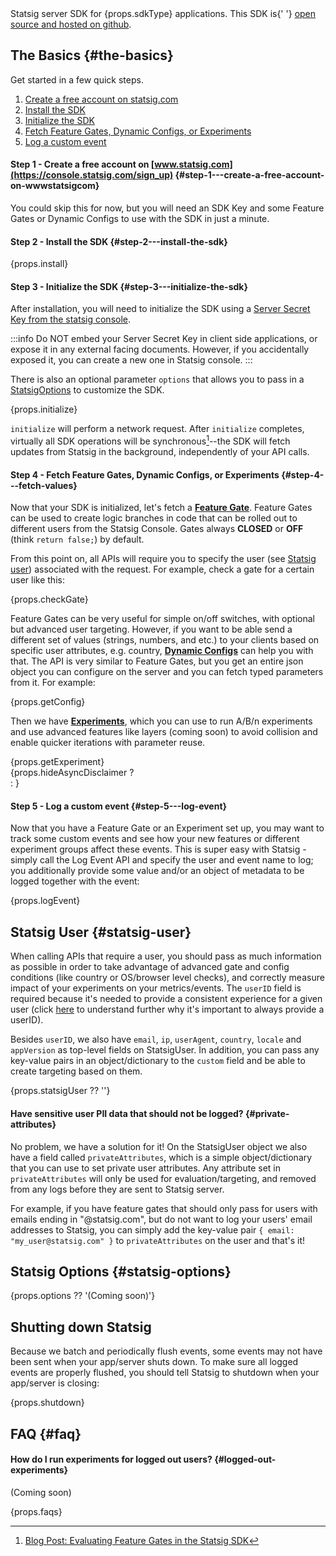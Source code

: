 
<span>
  Statsig server SDK for {props.sdkType} applications. This SDK is{' '}
  <a href={props.github}>open source and hosted on github</a>.
</span>

## The Basics {#the-basics}

Get started in a few quick steps.

1. [Create a free account on statsig.com](#step1)
2. [Install the SDK](#step2)
3. [Initialize the SDK](#step3)
4. [Fetch Feature Gates, Dynamic Configs, or Experiments](#step4)
5. [Log a custom event](#step5)

<a name="step1"></a>

#### Step 1 - Create a free account on [www.statsig.com](https://console.statsig.com/sign_up) {#step-1---create-a-free-account-on-wwwstatsigcom}

You could skip this for now, but you will need an SDK Key and some Feature Gates or Dynamic Configs to use with the SDK in just a minute.

<a name="step2"></a>

#### Step 2 - Install the SDK {#step-2---install-the-sdk}

<div>{props.install}</div>

<a name="step3"></a>

#### Step 3 - Initialize the SDK {#step-3---initialize-the-sdk}

After installation, you will need to initialize the SDK using a [Server Secret Key from the statsig console](https://console.statsig.com/api_keys).

:::info
Do NOT embed your Server Secret Key in client side applications, or expose it in any external facing documents. However, if you accidentally exposed it, you can create a new one in Statsig console.
:::

There is also an optional parameter `options` that allows you to pass in a [StatsigOptions](#statsig-options) to customize the SDK.

<div>{props.initialize}</div>

`initialize` will perform a network request. After `initialize` completes, virtually all SDK operations will be synchronous[^1]--the SDK will fetch updates from Statsig in the background, independently of your API calls.

[^1]: [Blog Post: Evaluating Feature Gates in the Statsig SDK](https://blog.statsig.com/evaluating-feature-gates-in-the-statsig-sdk-a6f8881a1ad8)

<a name="step4"></a>

#### Step 4 - Fetch Feature Gates, Dynamic Configs, or Experiments {#step-4---fetch-values}

Now that your SDK is initialized, let's fetch a [**Feature Gate**](/console/featureGates/introduction). Feature Gates can be used to create logic branches in code that can be rolled out to different users from the Statsig Console. Gates always **CLOSED** or **OFF** (think `return false;`) by default.

From this point on, all APIs will require you to specify the user (see [Statsig user](#statsig-user)) associated with the request. For example, check a gate for a certain user like this:

<div>{props.checkGate}</div>

Feature Gates can be very useful for simple on/off switches, with optional but advanced user targeting. However, if you want to be able send a different set of values (strings, numbers, and etc.) to your clients based on specific user attributes, e.g. country, [**Dynamic Configs**](/console/dynamicConfig) can help you with that. The API is very similar to Feature Gates, but you get an entire json object you can configure on the server and you can fetch typed parameters from it. For example:

<div>{props.getConfig}</div>

Then we have [**Experiments**](/console/experimentsPlus), which you can use to run A/B/n experiments and use advanced features like layers (coming soon) to avoid collision and enable quicker iterations with parameter reuse.

<div>{props.getExperiment}</div>

<div>{props.hideAsyncDisclaimer ? <div /> : <AsyncDisclaimer />}</div>

<a name="step5"></a>

#### Step 5 - Log a custom event {#step-5---log-event}

Now that you have a Feature Gate or an Experiment set up, you may want to track some custom events and see how your new features or different experiment groups affect these events. This is super easy with Statsig - simply call the Log Event API and specify the user and event name to log; you additionally provide some value and/or an object of metadata to be logged together with the event:

<div>{props.logEvent}</div>

## Statsig User {#statsig-user}

When calling APIs that require a user, you should pass as much information as possible in order to take advantage of advanced gate and config conditions (like country or OS/browser level checks), and correctly measure impact of your experiments on your metrics/events. The `userID` field is required because it's needed to provide a consistent experience for a given user (click [here](/messages/serverRequiredUserID) to understand further why it's important to always provide a userID).

Besides `userID`, we also have `email`, `ip`, `userAgent`, `country`, `locale` and `appVersion` as top-level fields on StatsigUser. In addition, you can pass any key-value pairs in an object/dictionary to the `custom` field and be able to create targeting based on them.

<div>{props.statsigUser ?? ''}</div>

#### Have sensitive user PII data that should not be logged? {#private-attributes}

No problem, we have a solution for it! On the StatsigUser object we also have a field called `privateAttributes`, which is a simple object/dictionary that you can use to set private user attributes. Any attribute set in `privateAttributes` will only be used for evaluation/targeting, and removed from any logs before they are sent to Statsig server.

For example, if you have feature gates that should only pass for users with emails ending in "@statsig.com", but do not want to log your users' email addresses to Statsig, you can simply add the key-value pair `{ email: "my_user@statsig.com" }` to `privateAttributes` on the user and that's it!

## Statsig Options {#statsig-options}

<div>{props.options ?? '(Coming soon)'}</div>

## Shutting down Statsig

Because we batch and periodically flush events, some events may not have been sent when your app/server shuts down. To make sure all logged events are properly flushed, you should tell Statsig to shutdown when your app/server is closing:

<div>{props.shutdown}</div>

## FAQ {#faq}

#### How do I run experiments for logged out users? {#logged-out-experiments}

(Coming soon)

<div>{props.faqs}</div>

